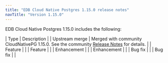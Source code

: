 ```yaml
---
title: "EDB Cloud Native Postgres 1.15.0 release notes"
navTitle: "Version 1.15.0"
---
```


EDB Cloud Native Postgres 1.15.0 includes the following:

| Type           | Description                                                                                                                                      |
| Upstream merge | Merged with community CloudNativePG 1.15.0. See the community [Release Notes](https://cloudnative-pg.io/docs/1.15.0/release_notes/) for details. |
| Feature        | |
| Feature        | |
| Enhancement    | |
| Enhancement    | |
| Bug fix        | |
| Bug fix        | |
